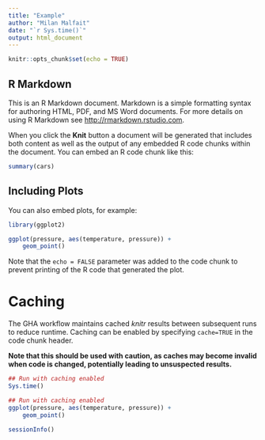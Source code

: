 ```yaml
---
title: "Example"
author: "Milan Malfait"
date: "`r Sys.time()`"
output: html_document
---
```


```r
knitr::opts_chunk$set(echo = TRUE)
```

## R Markdown

This is an R Markdown document. Markdown is a simple formatting syntax for authoring HTML, PDF, and MS Word documents. For more details on using R Markdown see <http://rmarkdown.rstudio.com>.

When you click the **Knit** button a document will be generated that includes both content as well as the output of any embedded R code chunks within the document. You can embed an R code chunk like this:

```r
summary(cars)
```

## Including Plots

You can also embed plots, for example:

```r
library(ggplot2)

ggplot(pressure, aes(temperature, pressure)) +
    geom_point()
```

Note that the `echo = FALSE` parameter was added to the code chunk to prevent printing of the R code that generated the plot.

# Caching

The GHA workflow maintains cached *knitr* results between subsequent runs to
reduce runtime. Caching can be enabled by specifying `cache=TRUE` in the code
chunk header.

__Note that this should be used with caution, as caches may become invalid when code is changed, potentially leading to unsuspected results.__

```r
## Run with caching enabled
Sys.time()
```

```r
## Run with caching enabled
ggplot(pressure, aes(temperature, pressure)) +
    geom_point()
```



```r
sessionInfo()
```

